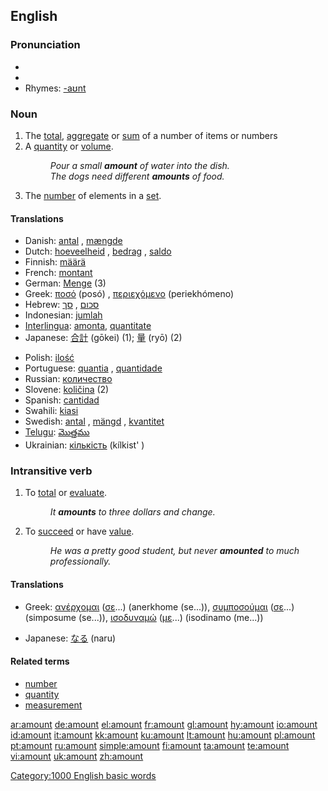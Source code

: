 ==English==

===Pronunciation===
*{{AHD|/ə-mount'/}}
*{{audio|en-us-amount.ogg|Audio (US)}}
*Rhymes: [[Rhymes:English:-aʊnt|-aʊnt]]

===Noun===
{{en-noun}}

# The [[total]], [[aggregate]] or [[sum]] of a number of items or numbers
# A [[quantity]] or [[volume]].
#:''Pour a small '''amount''' of water into the dish.''
#:''The dogs need different '''amounts''' of food.''
# The [[number]] of elements in a [[set]].

====Translations====
{{top}}
*Danish: [[antal]] {{n}}, [[mængde]] {{c}}
*Dutch: [[hoeveelheid]] {{f}}, [[bedrag]] {{n}}, [[saldo]] {{n}}
*Finnish: [[määrä]]
*French: [[montant]] {{m}}
*German: [[Menge]] {{m}} (3)
*Greek: [[ποσό]] (posó) {{n}}, [[περιεχόμενο]] (periekhómeno) {{n}}
*Hebrew: [[סכום]] {{m}}, [[סך]] {{m}}
*Indonesian: [[jumlah]]
*[[Interlingua]]: [[amonta]], [[quantitate]]
*Japanese: [[合計]] (gōkei) (1); [[量]] (ryō) (2)
{{mid}}
*Polish: [[ilość]] {{f}}
*Portuguese: [[quantia]] {{f}}, [[quantidade]] {{f}}
*Russian: [[количество]]
*Slovene: [[količina]] {{f}} (2)
*Spanish: [[cantidad]] {{f}}
*Swahili: [[kiasi]]
*Swedish: [[antal]] {{n}}, [[mängd]] {{c}}, [[kvantitet]] {{c}}
*[[Telugu]]: [[మొత్తము]]
*Ukrainian: [[кількість]] (kílkist' ) {{f}}
{{bottom}}

===Intransitive verb===
{{rfc-trverb|Intransitive verb}}
{{en-verb}}

# To [[total]] or [[evaluate]].
#:''It '''amounts''' to three dollars and change.''
# To [[succeed]] or have [[value]].
#:''He was a pretty good student, but never '''amounted''' to much professionally.''

====Translations====
{{top}}
*Greek: [[ανέρχομαι]] ([[σε]]...) (anerkhome (se...)), [[συμποσούμαι]] ([[σε]]...) (simposume (se...)), [[ισοδυναμώ]] ([[με]]...) (isodinamo (me...))
{{mid}}
*Japanese: [[なる]] (naru)
{{bottom}}

====Related terms====
*[[number]]
*[[quantity]]
*[[measurement]]

[[Category:1000 English basic words]]

[[ar:amount]]
[[de:amount]]
[[el:amount]]
[[fr:amount]]
[[gl:amount]]
[[hy:amount]]
[[io:amount]]
[[id:amount]]
[[it:amount]]
[[kk:amount]]
[[ku:amount]]
[[lt:amount]]
[[hu:amount]]
[[pl:amount]]
[[pt:amount]]
[[ru:amount]]
[[simple:amount]]
[[fi:amount]]
[[ta:amount]]
[[te:amount]]
[[vi:amount]]
[[uk:amount]]
[[zh:amount]]